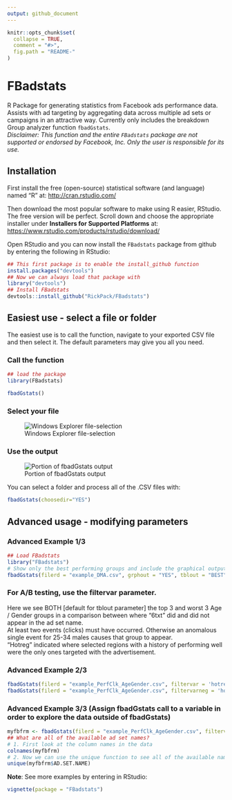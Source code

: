 ---
output: github_document
---

```{r, echo = FALSE}
knitr::opts_chunk$set(
  collapse = TRUE,
  comment = "#>",
  fig.path = "README-"
)
```

# FBadstats

R Package for generating statistics from Facebook ads performance data. Assists with ad targeting by aggregating data across multiple ad sets or campaigns in an attractive way. Currently only includes the breakdown Group analyzer function `fbadGstats`.  
*Disclaimer: This function and the entire `FBadstats` package are not supported or endorsed by Facebook, Inc. Only the user is responsible for its use.*

## Installation

First install the free (open-source) statistical software (and language) named "R" at:
[http://cran.rstudio.com/](http://cran.rstudio.com/)

Then download the most popular software to make using R easier, RStudio. The free version will be perfect. Scroll down and choose the appropriate installer under **Installers for Supported Platforms** at:
[https://www.rstudio.com/products/rstudio/download/](https://www.rstudio.com/products/rstudio/download/)

Open RStudio and you can now install the `FBadstats` package from github by entering the following in RStudio:
```{r gh-installation, eval = FALSE}
## This first package is to enable the install_github function
install.packages("devtools")
## Now we can always load that package with
library("devtools")
## Install FBadstats
devtools::install_github("RickPack/FBadstats")
```
## Easiest use - select a file or folder
The easiest use is to call the function, navigate to your exported CSV file and then select it. The default parameters may give you all you need.

### Call the function
```{r, message=FALSE, echo=FALSE}
## load the package
library(FBadstats)
```

```{r, message=FALSE, eval=FALSE}
fbadGstats()
```
### Select your file
![Windows Explorer file-selection](README-selectCSV.png)

### Use the output
![Portion of fbadGstats output](README-exampleout.png)

You can select a folder and process all of the .CSV files with:
```{r, message=FALSE, eval=FALSE}
fbadGstats(choosedir="YES")
```
## Advanced usage - modifying parameters

### Advanced Example 1/3
```{r example1, fig.width = 10, fig.height = 4.5, fig.align = 'center'}
## Load FBadstats
library("FBadstats")
# Show only the best performing groups and include the graphical output
fbadGstats(filerd = "example_DMA.csv", grphout = "YES", tblout = "BEST")
```

### For A/B testing, use the filtervar parameter. 
Here we see BOTH [default for tblout parameter] the top 3 and worst 3 Age / Gender groups in a comparison between where "6txt" did and did not appear in the ad set name.  
At least two events (clicks) must have occurred. Otherwise an anomalous single event for 25-34 males causes that group to appear.  
"Hotreg" indicated where selected regions with a history of performing well were the only ones targeted with the advertisement.  

### Advanced Example 2/3
```{r example2, fig.width = 10, fig.height = 4.5, fig.align = 'center'}
fbadGstats(filerd = "example_PerfClk_AgeGender.csv", filtervar = 'hotreg',    prtrow = 3, minevent = 2, grphout = "NO")
fbadGstats(filerd = "example_PerfClk_AgeGender.csv", filtervarneg = 'hotreg', prtrow = 3, minevent = 2,   grphout = "NO")
```

### Advanced Example 3/3 (Assign fbadGstats call to a variable in order to explore the data outside of fbadGstats)
```{r example3, fig.width = 10, fig.height = 4.5, fig.align = 'center'}
myfbfrm <- fbadGstats(filerd = "example_PerfClk_AgeGender.csv", filtervar = 'AllPg', grphout = "NO")
## What are all of the available ad set names?
# 1. First look at the column names in the data
colnames(myfbfrm)
# 2. Now we can use the unique function to see all of the available names and appropriately adjust the filtervar parameter
unique(myfbfrm$AD.SET.NAME)
```

**Note**: See more examples by entering in RStudio:
```{r, eval = FALSE}
vignette(package = "FBadstats")
```

